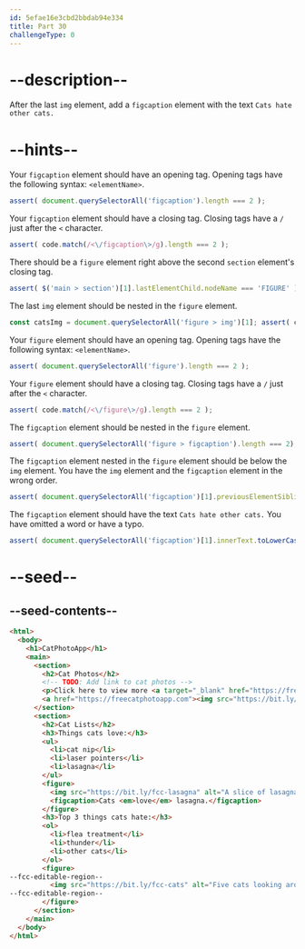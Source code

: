 ```yaml
---
id: 5efae16e3cbd2bbdab94e334
title: Part 30
challengeType: 0
---
```


# --description--

After the last `img` element, add a `figcaption` element with the text `Cats hate other cats.`

# --hints--

Your `figcaption` element should have an opening tag. Opening tags have the following syntax: `<elementName>`.

```js
assert( document.querySelectorAll('figcaption').length === 2 );
```

Your `figcaption` element should have a closing tag. Closing tags have a `/` just after the `<` character.

```js
assert( code.match(/<\/figcaption\>/g).length === 2 );
```

There should be a `figure` element right above the second `section` element's closing tag.

```js
assert( $('main > section')[1].lastElementChild.nodeName === 'FIGURE' );
```

The last `img` element should be nested in the `figure` element.

```js
const catsImg = document.querySelectorAll('figure > img')[1]; assert( catsImg && catsImg.getAttribute('src').toLowerCase() === 'https://bit.ly/fcc-cats');
```

Your `figure` element should have an opening tag. Opening tags have the following syntax: `<elementName>`.

```js
assert( document.querySelectorAll('figure').length === 2 );
```

Your `figure` element should have a closing tag. Closing tags have a `/` just after the `<` character.

```js
assert( code.match(/<\/figure\>/g).length === 2 );
```

The `figcaption` element should be nested in the `figure` element.

```js
assert( document.querySelectorAll('figure > figcaption').length === 2);
```

The `figcaption` element nested in the `figure` element should be below the `img` element. You have the `img` element and the `figcaption` element in the wrong order.

```js
assert( document.querySelectorAll('figcaption')[1].previousElementSibling.nodeName === 'IMG');
```

The `figcaption` element should have the text `Cats hate other cats.` You have omitted a word or have a typo.

```js
assert( document.querySelectorAll('figcaption')[1].innerText.toLowerCase().match(/Cats hate other cats\.?$/i));
```

# --seed--

## --seed-contents--

```html
<html>
  <body>
    <h1>CatPhotoApp</h1>
    <main>
      <section>
        <h2>Cat Photos</h2>
        <!-- TODO: Add link to cat photos -->
        <p>Click here to view more <a target="_blank" href="https://freecatphotoapp.com">cat photos</a>.</p>
        <a href="https://freecatphotoapp.com"><img src="https://bit.ly/fcc-relaxing-cat" alt="A cute orange cat lying on its back."></a>
      </section>
      <section>
        <h2>Cat Lists</h2>
        <h3>Things cats love:</h3>
        <ul>
          <li>cat nip</li>
          <li>laser pointers</li>
          <li>lasagna</li>
        </ul>
        <figure>
          <img src="https://bit.ly/fcc-lasagna" alt="A slice of lasagna on a plate.">
          <figcaption>Cats <em>love</em> lasagna.</figcaption>  
        </figure>
        <h3>Top 3 things cats hate:</h3>
        <ol>
          <li>flea treatment</li>
          <li>thunder</li>
          <li>other cats</li>
        </ol>
        <figure>
--fcc-editable-region--
          <img src="https://bit.ly/fcc-cats" alt="Five cats looking around a field.">
--fcc-editable-region--
        </figure>
      </section>
    </main>
  </body>
</html>
```

